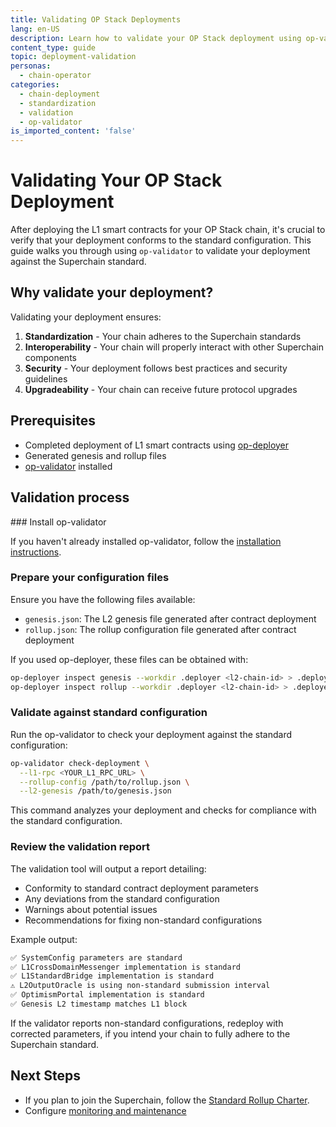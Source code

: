 ```yaml
---
title: Validating OP Stack Deployments
lang: en-US
description: Learn how to validate your OP Stack deployment using op-validator
content_type: guide
topic: deployment-validation
personas:
  - chain-operator
categories:
  - chain-deployment
  - standardization
  - validation
  - op-validator
is_imported_content: 'false'
---
```



# Validating Your OP Stack Deployment

After deploying the L1 smart contracts for your OP Stack chain, it's crucial to verify that your deployment conforms to the standard configuration.
This guide walks you through using `op-validator` to validate your deployment against the Superchain standard.

## Why validate your deployment?

Validating your deployment ensures:

1.  **Standardization** - Your chain adheres to the Superchain standards
2.  **Interoperability** - Your chain will properly interact with other Superchain components
3.  **Security** - Your deployment follows best practices and security guidelines
4.  **Upgradeability** - Your chain can receive future protocol upgrades

## Prerequisites

*   Completed deployment of L1 smart contracts using [op-deployer](/operators/chain-operators/deploy/smart-contracts)
*   Generated genesis and rollup files
*   [op-validator](/operators/chain-operators/tools/op-validator) installed

## Validation process

<Steps>
  ### Install op-validator

  If you haven't already installed op-validator, follow the [installation instructions](/operators/chain-operators/tools/op-validator#installation).

  ### Prepare your configuration files

  Ensure you have the following files available:

  *   `genesis.json`: The L2 genesis file generated after contract deployment
  *   `rollup.json`: The rollup configuration file generated after contract deployment

  If you used op-deployer, these files can be obtained with:

  ```bash
  op-deployer inspect genesis --workdir .deployer <l2-chain-id> > .deployer/genesis.json
  op-deployer inspect rollup --workdir .deployer <l2-chain-id> > .deployer/rollup.json
  ```

  ### Validate against standard configuration

  Run the op-validator to check your deployment against the standard configuration:

  ```bash
  op-validator check-deployment \
    --l1-rpc <YOUR_L1_RPC_URL> \
    --rollup-config /path/to/rollup.json \
    --l2-genesis /path/to/genesis.json

  ```

  This command analyzes your deployment and checks for compliance with the standard configuration.

  ### Review the validation report

  The validation tool will output a report detailing:

  *   Conformity to standard contract deployment parameters
  *   Any deviations from the standard configuration
  *   Warnings about potential issues
  *   Recommendations for fixing non-standard configurations

  Example output:

  ```bash
  ✅ SystemConfig parameters are standard
  ✅ L1CrossDomainMessenger implementation is standard
  ✅ L1StandardBridge implementation is standard
  ⚠️ L2OutputOracle is using non-standard submission interval
  ✅ OptimismPortal implementation is standard
  ✅ Genesis L2 timestamp matches L1 block
  ```

  If the validator reports non-standard configurations, redeploy with corrected parameters, if you intend your chain to fully adhere to the Superchain standard.
</Steps>

## Next Steps

*   If you plan to join the Superchain, follow the [Standard Rollup Charter](/superchain/blockspace-charter).
*   Configure [monitoring and maintenance](/operators/chain-operators/tools/chain-monitoring)
